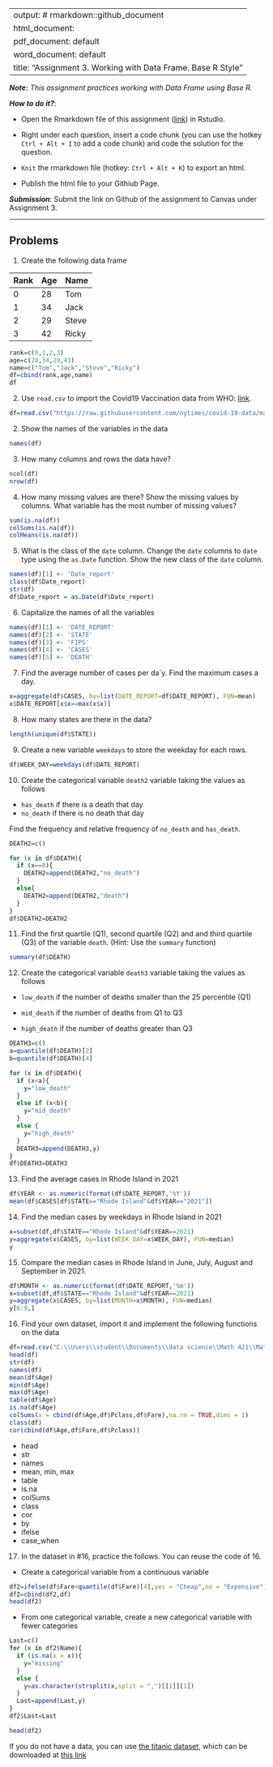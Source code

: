 
---
output: # rmarkdown::github_document
  html_document:
  pdf_document: default
  word_document: default
title: "Assignment 3.  Working with Data Frame. Base R Style"
---

***Note*:** *This assignment practices working with Data Frame using Base R.*

***How to do it?***: 

- Open the Rmarkdown file of this assignment ([link](assignment3.Rmd)) in Rstudio. 

- Right under each question, insert  a code chunk (you can use the hotkey `Ctrl + Alt + I` to add a code chunk) and code the solution for the question. 

- `Knit` the rmarkdown file (hotkey: `Ctrl + Alt + K`) to export an html.

-  Publish the html file to your Githiub Page. 

***Submission***: Submit the link on Github of the assignment to Canvas under Assignment 3. 

-------

Problems
-------


1. Create the following data frame

| Rank 	| Age 	| Name  	|
|:------	|:-----	|:-------	|
| 0    	| 28  	| Tom   	|
| 1    	| 34  	| Jack  	|
| 2    	| 29  	| Steve 	|
| 3    	| 42  	| Ricky 	|

```r
rank=c(0,1,2,3)
age=c(28,34,29,41)
name=c("Tom","Jack","Steve","Ricky")
df=cbind(rank,age,name)
df
```

2. Use `read.csv` to import the Covid19 Vaccination data from WHO: [link](https://raw.githubusercontent.com/nytimes/covid-19-data/master/us-states.csv).
```r
df=read.csv("https://raw.githubusercontent.com/nytimes/covid-19-data/master/us-states.csv")
```

2. Show the names of the variables in the data
```r
names(df)
```

3. How many columns and rows the data have? 
```r
ncol(df)
nrow(df)
```


4. How many missing values are there?  Show the missing values by columns.  What variable has the most number of missing values?
```r
sum(is.na(df))
colSums(is.na(df))
colMeans(is.na(df))
```

5. What is the class of the `date` column. Change the `date` columns to `date` type using the `as.Date` function. Show the new class of the `date` column. 

```r
names(df)[1] <- 'Date_report'
class(df$Date_report)
str(df)
df$Date_report = as.Date(df$Date_report)
```

6. Capitalize the names of all the variables
```r
names(df)[1] <- 'DATE_REPORT'
names(df)[2] <- 'STATE'
names(df)[3] <- 'FIPS'
names(df)[4] <- 'CASES'
names(df)[5] <- 'DEATH'
```


7. Find the average number of cases per da`y. Find the maximum cases a day.  
```r

x=aggregate(df$CASES, by=list(DATE_REPORT=df$DATE_REPORT), FUN=mean)
x$DATE_REPORT[x$x==max(x$x)]
```

8. How many states are there in the data?  

```r
length(unique(df$STATE))
```


9. Create a new variable `weekdays` to store the weekday for each rows. 
```r
df$WEEK_DAY=weekdays(df$DATE_REPORT)
```

10. Create the categorical variable `death2` variable taking the values as follows

- `has_death` if there is a death that day
-  `no_death` if there is no death that day

Find the frequency and relative frequency of `no_death` and `has_death`. 
```r

DEATH2=c()

for (x in df$DEATH){
  if (x==0){
    DEATH2=append(DEATH2,"no_death")
  }
  else{
    DEATH2=append(DEATH2,"death")
  }
}
df$DEATH2=DEATH2
```


11. Find the first quartile (Q1), second quartile (Q2) and and third quartile (Q3) of the variable `death`. (Hint:  Use the `summary` function)
```r
summary(df$DEATH)
```

12. Create the categorical variable `death3` variable taking the values as follows

- `low_death` if the number of deaths smaller than the 25 percentile (Q1)

- `mid_death` if the number of deaths from Q1 to Q3

- `high_death` if the number of deaths greater than Q3

```r

DEATH3=c()
a=quantile(df$DEATH)[2]
b=quantile(df$DEATH)[4]

for (x in df$DEATH){
  if (x<a){
    y="low_death"
  }
  else if (x<b){
    y="mid_death"
  }
  else {
    y="high_death"
  }
  DEATH3=append(DEATH3,y)
}
df$DEATH3=DEATH3
```


13. Find the average cases in Rhode Island in 2021
```r
df$YEAR <- as.numeric(format(df$DATE_REPORT,'%Y'))
mean(df$CASES[df$STATE=="Rhode Island"&df$YEAR=="2021"])

```


14. Find the median cases by weekdays in Rhode Island in 2021 
```r
x=subset(df,df$STATE=="Rhode Island"&df$YEAR==2021)
y=aggregate(x$CASES, by=list(WEEK_DAY=x$WEEK_DAY), FUN=median)
y
```

15. Compare the median cases in Rhode Island in June, July, August and September in 2021. 
```r
df$MONTH <- as.numeric(format(df$DATE_REPORT,'%m'))
x=subset(df,df$STATE=="Rhode Island"&df$YEAR==2021)
y=aggregate(x$CASES, by=list(MONTH=x$MONTH), FUN=median)
y[6:9,]
```

16.  Find your own dataset, import it and implement the following functions on the data
```r
df=read.csv("C:\\Users\\student\\Documents\\data science\\Math 421\\Math 421\\train.csv")
head(df)
str(df)
names(df)
mean(df$Age)
min(df$Age)
max(df$Age)
table(df$Age)
is.na(df$Age)
colSums(x = cbind(df$Age,df$Pclass,df$Fare),na.rm = TRUE,dims = 1)
class(df)
cor(cbind(df$Age,df$Fare,df$Pclass))
```


- head
- str
- names
- mean, min, max
- table
- is.na
- colSums
- class
- cor
- by
- ifelse
- case_when

17.  In the dataset in #16, practice the follows.  You can reuse the code of 16. 

- Create a categorical variable from a continuous variable
```r
df2=ifelse(df$Fare<quantile(df$Fare)[4],yes = "Cheap",no = "Expensive")
df2=cbind(df2,df)
head(df2)
```

- From one categorical variable, create a new categorical variable with fewer categories
```r
Last=c()
for (x in df2$Name){
  if (is.na(x = x)){
    y="missing"
  }
  else {
    y=as.character(strsplit(x,split = ",")[[1]][1])
  }
  Last=append(Last,y)
}
df2$Last=Last

head(df2)
```


If you do not have a data, you can use [the titanic dataset](https://www.kaggle.com/competitions/titanic/overview), which can be downloaded at [this link](../data/titanic.csv)

